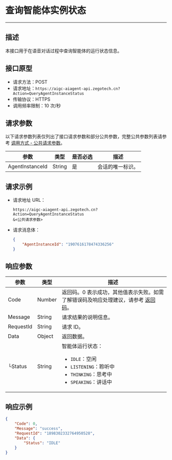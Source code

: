 # 查询智能体实例状态

---

## 描述

本接口用于在语音对话过程中查询智能体的运行状态信息。

## 接口原型

- 请求方法：POST
- 请求地址：`https://aigc-aiagent-api.zegotech.cn?Action=QueryAgentInstanceStatus`
- 传输协议：HTTPS
- 调用频率限制：10 次/秒

## 请求参数

以下请求参数列表仅列出了接口请求参数和部分公共参数，完整公共参数列表请参考 [调用方式 - 公共请求参数](./../Accessing%20Server%20APIs.mdx#公共请求参数)。

| 参数             | 类型    | 是否必选 | 描述                     |
|------------------|---------|----------|--------------------------|
| AgentInstanceId  | String  | 是       | 会话的唯一标识。         |

## 请求示例

- 请求地址 URL：

    ```https
    https://aigc-aiagent-api.zegotech.cn?Action=QueryAgentInstanceStatus
    &<公共请求参数>
    ```

- 请求消息体：

    ```json
    {
        "AgentInstanceId": "1907616178474336256"
    }
    ```

## 响应参数

| 参数 | 类型 | 描述 |
|------|------|------|
| Code | Number | 返回码。0 表示成功，其他值表示失败。如需了解错误码及响应处理建议，请参考 [返回码](./../Return%20codes.mdx)。 |
| Message | String | 请求结果的说明信息。 |
| RequestId | String | 请求 ID。 |
| Data | Object | 返回数据。 |
| └Status | String | 智能体运行状态：<ul><li>`IDLE`：空闲</li><li>`LISTENING`：聆听中</li><li>`THINKING`：思考中</li><li>`SPEAKING`：讲话中</li></ul> |

## 响应示例

```json
{
    "Code": 0,
    "Message": "success",
    "RequestId": "1898302332764950528",
    "Data": {
        "Status": "IDLE"
    }
}
```
